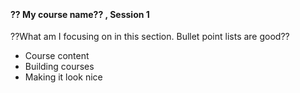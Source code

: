 <br>

#### **?? My course name?? , Session 1**

??What am I focusing on in this section. Bullet point lists are good??

* Course content
* Building courses
* Making it look nice